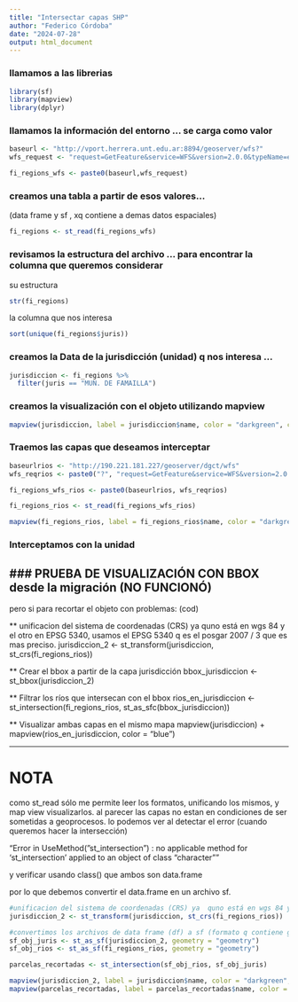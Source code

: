 ```yaml
---
title: "Intersectar capas SHP"
author: "Federico Córdoba"
date: "2024-07-28"
output: html_document
---
```



### llamamos a las librerias

```r
library(sf)
library(mapview)
library(dplyr)
```

### llamamos la información del entorno ... se carga como valor

```r
baseurl <- "http://vport.herrera.unt.edu.ar:8894/geoserver/wfs?"
wfs_request <- "request=GetFeature&service=WFS&version=2.0.0&typeName=espacio01:tuc_juris&outputFormat=application/json"

fi_regions_wfs <- paste0(baseurl,wfs_request)
```


### creamos una tabla a partir de esos valores...
(data frame y sf , xq contiene a demas datos espaciales)

```r
fi_regions <- st_read(fi_regions_wfs)
```
### revisamos la estructura del archivo ... para encontrar la columna que queremos considerar

su estructura

```r
str(fi_regions)
```
la columna que nos interesa

```r
sort(unique(fi_regions$juris))
```

### creamos la Data de la jurisdicción (unidad) q nos interesa ...

```r
jurisdiccion <- fi_regions %>% 
  filter(juris == "MUN. DE FAMAILLA")
```

### creamos la visualización con el objeto utilizando mapview

```r
mapview(jurisdiccion, label = jurisdiccion$name, color = "darkgreen", col.regions = "green", alpha.regions = .05)
```

### Traemos las capas que deseamos interceptar

```r
baseurlrios <- "http://190.221.181.227/geoserver/dgct/wfs"
wfs_reqrios <- paste0("?", "request=GetFeature&service=WFS&version=2.0.0&typeName=dgct:rios&outputFormat=application/json")

fi_regions_wfs_rios <- paste0(baseurlrios, wfs_reqrios)

fi_regions_rios <- st_read(fi_regions_wfs_rios)
```
```r
mapview(fi_regions_rios, label = fi_regions_rios$name, color = "darkgreen", col.regions = "green", alpha.regions = .05)
```


### Interceptamos con la unidad
### PRUEBA DE VISUALIZACIÓN CON BBOX desde la migración (NO FUNCIONÓ) 
----------------------------
pero si para recortar el objeto con problemas: (cod)


** unificacion del sistema de coordenadas (CRS) ya  quno está en wgs 84 y el otro en EPSG 5340, usamos el EPSG 5340 q es el posgar 2007 / 3 que es mas preciso.
jurisdiccion_2 <- st_transform(jurisdiccion, st_crs(fi_regions_rios))

** Crear el bbox a partir de la capa jurisdicción
bbox_jurisdiccion <- st_bbox(jurisdiccion_2)

** Filtrar los ríos que intersecan con el bbox
rios_en_jurisdiccion <- st_intersection(fi_regions_rios, st_as_sfc(bbox_jurisdiccion))

** Visualizar ambas capas en el mismo mapa
mapview(jurisdiccion) + mapview(rios_en_jurisdiccion, color = "blue")

-----------------------

# NOTA 

como st_read sólo me permite leer los formatos, unificando los mismos, y map view visualizarlos. al parecer las capas no estan en condiciones de ser sometidas a geoprocesos. lo podemos ver al detectar el error (cuando queremos hacer la intersección)


"Error in UseMethod("st_intersection") : 
  no applicable method for 'st_intersection' applied to an object of class "character""
  
  y verificar usando class() que ambos son data.frame
  
  por lo que debemos convertir el data.frame en un archivo sf.
  
  
  
```r
#unificacion del sistema de coordenadas (CRS) ya  quno está en wgs 84 y el otro en EPSG 5340, usamos el EPSG 5340 q es el posgar 2007 / 3 que es mas preciso.
jurisdiccion_2 <- st_transform(jurisdiccion, st_crs(fi_regions_rios))
```


```r
#convertimos los archivos de data frame (df) a sf (formato q contiene georeferencias) identificando la columna q contiene su geometría.
sf_obj_juris <- st_as_sf(jurisdiccion_2, geometry = "geometry")
sf_obj_rios <- st_as_sf(fi_regions_rios, geometry = "geometry")
```



```r
parcelas_recortadas <- st_intersection(sf_obj_rios, sf_obj_juris)
```
```r
mapview(jurisdiccion_2, label = jurisdiccion$name, color = "darkgreen", col.regions = "green", alpha.regions = .05) +
mapview(parcelas_recortadas, label = parcelas_recortadas$name, color = "blue", col.regions = "blue", alpha.regions = .05)
```




